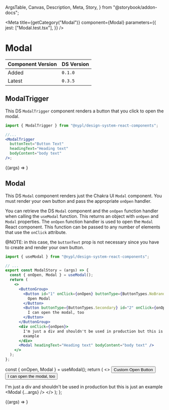  ArgsTable,
  Canvas,
  Description,
  Meta,
  Story,
} from "@storybook/addon-docs";


<Meta
  title={getCategory("Modal")}
  component={Modal}
  parameters={{
    jest: ["Modal.test.tsx"],
  }}
/>

# Modal

| Component Version | DS Version |
| ----------------- | ---------- |
| Added             | `0.1.0`    |
| Latest            | `0.3.5`    |

<Description of={Modal} />

## ModalTrigger

This DS `ModalTrigger` component renders a button that you click to open the
modal.

```jsx
import { ModalTrigger } from "@nypl/design-system-react-components";

//...
<ModalTrigger
  buttonText="Button Text"
  headingText="Heading text"
  bodyContent="body text"
/>;
```

<Canvas withToolbar>
  <Story
    name="ModalTrigger"
    args={{
      buttonText: "Button Text",
      headingText: "Heading text",
      bodyContent: "body text",
    }}
  >
    {(args) => <ModalTrigger {...args} />}
  </Story>
</Canvas>

<ArgsTable story="ModalTrigger" />

## Modal

This DS `Modal` component renders just the Chakra UI `Modal` component. You
must render your own button and pass the appropriate `onOpen` handler.

You can retrieve the DS `Modal` component and the `onOpen` function handler when
calling the `useModal` function. This returns an object with `onOpen` and `Modal`
properties. The `onOpen` function handler is used to open the `Modal` React
component. This function can be passed to any number of elements that use
the `onClick` attribute.

@NOTE: in this case, the `buttonText` prop is not necessary since you have to
create and render your own button.

```jsx
import { useModal } from "@nypl/design-system-react-components";

// ...
export const ModalStory = (args) => {
  const { onOpen, Modal } = useModal();
  return (
    <>
      <ButtonGroup>
        <Button id="1" onClick={onOpen} buttonType={ButtonTypes.NoBrand}>
          Open Modal
        </Button>
        <Button buttonType={ButtonTypes.Secondary} id="2" onClick={onOpen}>
          I can open the modal, too
        </Button>
      </ButtonGroup>
      <div onClick={onOpen}>
        I'm just a div and shouldn't be used in production but this is just an
        example
      </div>
      <Modal headingText="Heading text" bodyContent="body text" />
    </>
  );
};
```

  const { onOpen, Modal } = useModal();
  return (
    <>
      <ButtonGroup>
        <Button id="1" onClick={onOpen} buttonType={ButtonTypes.NoBrand}>
          Custom Open Button
        </Button>
        <Button buttonType={ButtonTypes.Secondary} id="2" onClick={onOpen}>
          I can open the modal, too
        </Button>
      </ButtonGroup>
      <div onClick={onOpen}>
        I'm just a div and shouldn't be used in production but this is just an
        example
      </div>
      <Modal {...args} />
    </>
  );
};

<Canvas withToolbar>
  <Story
    name="Modal"
    args={{
      headingText: "Heading text",
      bodyContent: "body text",
    }}
  >
    {(args) => <ModalStory {...args} />}
  </Story>
</Canvas>

<ArgsTable story="Modal" />
